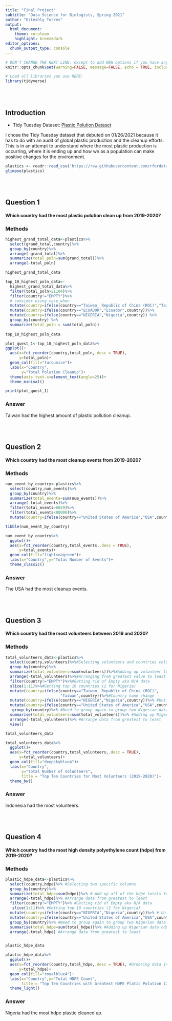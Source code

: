 ```yaml
---
title: "Final Project"
subtitle: "Data Science for Biologists, Spring 2021"
author: "Esteshly Torres"
output: 
  html_document:
    theme: cerulean
    highlight: breezedark
editor_options: 
  chunk_output_type: console
---
```


```r
# DON'T CHANGE THE NEXT LINE, except to add NEW options if you have any.
knitr::opts_chunk$set(warning=FALSE, message=FALSE, echo = TRUE, include = TRUE)

# Load all libraries you use HERE:
library(tidyverse)
```

<br><br>

## Introduction
+ Tidy Tuesday Dataset: [Plastic Polution Dataset](https://github.com/rfordatascience/tidytuesday/blob/master/data/2021/2021-01-26/readme.md)

I chose the Tidy Tuesday dataset that debuted on 01/26/2021 because it has to do with an audit of global plastic production and the cleanup efforts. This is in an attempt to understand where the most plastic production is occurring, where it is ending up and how we as a population can make positive changes for the environment.
```r
plastics <- readr::read_csv('https://raw.githubusercontent.com/rfordatascience/tidytuesday/master/data/2021/2021-01-26/plastics.csv')
glimpse(plastics)
```

<br><br>

## Question 1

#### Which country had the most plastic polution clean up from 2019-2020?

### Methods
```r
highest_grand_total_data<-plastics%>%
  select(grand_total,country)%>%
  group_by(country)%>%
  arrange(-grand_total)%>%
  summarize(total_poln=sum(grand_total))%>%
  arrange(-total_poln)

highest_grand_total_data

top_10_highest_poln_data<-
  highest_grand_total_data%>%
  filter(total_poln>21104)%>%
  filter(country!="EMPTY")%>%
  # consider using case_when
  mutate(country=ifelse(country=="Taiwan_ Republic of China (ROC)","Taiwan",country))%>%
  mutate(country=ifelse(country=="ECUADOR","Ecuador",country))%>%
  mutate(country=ifelse(country=="NIGERIA","Nigeria",country)) %>%
  group_by(country) %>%
  summarize(total_poln = sum(total_poln))
  
top_10_highest_poln_data

plot_quest_1<-top_10_highest_poln_data%>%
ggplot()+
  aes(x=fct_reorder(country,total_poln,.desc = TRUE),
      y=total_poln)+
  geom_col(fill="turquoise")+
  labs(x="Country",
       y="Total Polution Cleanup")+
  theme(axis.text.x=element_text(angle=25))+
  theme_minimal()

print(plot_quest_1)
```

### Answer

Taiwan had the highest amount of plastic pollution cleanup.


<br><br>

## Question 2

#### Which country had the most cleanup events from 2019-2020?

### Methods
```r
num_event_by_country<-plastics%>%
  select(country,num_events)%>%
  group_by(country)%>%
  summarize(total_events=sum(num_events))%>%
  arrange(-total_events)%>%
  filter(total_events>6029)%>%
  filter(total_events<80000)%>%
  mutate(country=ifelse(country=="United States of America","USA",country))

tibble(num_event_by_country)

num_event_by_country%>%
  ggplot()+
  aes(x=fct_reorder(country,total_events,.desc = TRUE),
      y=total_events)+
  geom_col(fill="lightseagreen")+
  labs(x="Country",y="Total Number of Events")+
  theme_classic()

```

### Answer

The USA had the most cleanup events.

<br><br>

## Question 3

#### Which country had the most volunteers between 2019 and 2020?

### Methods
```r
total_volunteers_data<-plastics%>%
  select(country,volunteers)%>%#Selecting volunteers and countries columns
  group_by(country)%>%
  summarize(total_volunteers=sum(volunteers))%>%#Adding up volunteer totals
  arrange(-total_volunteers)%>%#Arranging from greatest value to least
  filter(country!="EMPTY")%>%#Getting rid of Empty aka N/A data
  slice(1:11)%>%#Getting top 10 countries (2 for Nigeria)
  mutate(country=ifelse(country=="Taiwan_ Republic of China (ROC)",
                        "Taiwan",country))%>%#Country name change
  mutate(country=ifelse(country=="NIGERIA","Nigeria",country))%>% #Uniform name for Nigerian data
  mutate(country=ifelse(country=="United States of America","USA",country))%>%
   group_by(country)%>% #Need to group again to group two Nigerian data volunteers
  summarise(total_volunteers=sum(total_volunteers))%>% #Adding up Nigerian data volunteers
  arrange(-total_volunteers)%>% #Arrange data from greatest to least
  view()

total_volunteers_data

total_volunteers_data%>%
  ggplot()+
  aes(x=fct_reorder(country,total_volunteers,.desc = TRUE),
      y=total_volunteers)+
  geom_col(fill="deepskyblue4")+
  labs(x="Country",
       y="Total Number of Volunteers",
       title = "Top Ten Countries for Most Volunteers (2019-2020)")+
  theme_bw()
```

### Answer

Indonesia had the most volunteers.


<br><br>

## Question 4

#### Which country had the most high density polyethylene count (hdpe) from 2019-2020?

### Methods

```r
plastic_hdpe_data<-plastics%>%
  select(country,hdpe)%>% #Selecting two specific columns
  group_by(country)%>%
  summarize(total_hdpe=sum(hdpe))%>% # Add up all of the hdpe totals for each country, creating new column
  arrange(-total_hdpe)%>% #Arrange data from greatest to least
  filter(country!="EMPTY")%>% #Getting rid of Empty aka N/A data
   slice(1:11)%>% #Getting top 10 countries (2 for Nigeria)
  mutate(country=ifelse(country=="NIGERIA","Nigeria",country))%>% # Uniform name for Nigerian data
  mutate(country=ifelse(country=="United States of America","USA",country))%>% #Changing name to USA
  group_by(country)%>% #Need to group again to group two Nigerian data hdpe
  summarise(total_hdpe=sum(total_hdpe))%>% #Adding up Nigerian data hdpe
  arrange(-total_hdpe) #Arrange data from greatest to least


plastic_hdpe_data

plastic_hdpe_data%>%
  ggplot()+
  aes(x=fct_reorder(country,total_hdpe,.desc = TRUE), #Ordering data in graph grom greatest to least
      y=total_hdpe)+
  geom_col(fill="royalblue4")+
  labs(x="Country",y="Total HDPE Count",
       title = "Top Ten Countries with Greatest HDPE Platic Polution (2019-2020)")+
  theme_light()

```

### Answer

Nigeria had the most hdpe plastic cleaned up.
